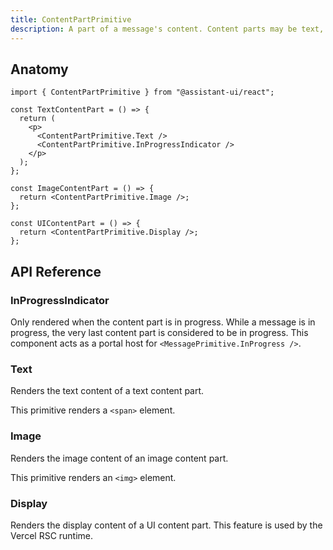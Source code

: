 ```yaml
---
title: ContentPartPrimitive
description: A part of a message's content. Content parts may be text, image, tool call or UI elements.
---
```


## Anatomy

```tsx
import { ContentPartPrimitive } from "@assistant-ui/react";

const TextContentPart = () => {
  return (
    <p>
      <ContentPartPrimitive.Text />
      <ContentPartPrimitive.InProgressIndicator />
    </p>
  );
};

const ImageContentPart = () => {
  return <ContentPartPrimitive.Image />;
};

const UIContentPart = () => {
  return <ContentPartPrimitive.Display />;
};
```

## API Reference

### InProgressIndicator

Only rendered when the content part is in progress. While a message is in progress, the very last content part is considered to be in progress. This component acts as a portal host for `<MessagePrimitive.InProgress />`.

### Text

Renders the text content of a text content part.

This primitive renders a `<span>` element.

### Image

Renders the image content of an image content part.

This primitive renders an `<img>` element.

### Display

Renders the display content of a UI content part. This feature is used by the Vercel RSC runtime.
